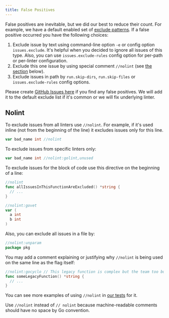 ```yaml
---
title: False Positives
---
```


False positives are inevitable, but we did our best to reduce their count. For example, we have a default enabled set of [exclude patterns](/usage/configuration#command-line-options). If a false positive occurred you have the following choices:

1. Exclude issue by text using command-line option `-e` or config option `issues.exclude`. It's helpful when you decided to ignore all issues of this type. Also, you can use `issues.exclude-rules` config option for per-path or per-linter configuration.
2. Exclude this one issue by using special comment `//nolint` (see [the section](#nolint) below).
3. Exclude issues in path by `run.skip-dirs`, `run.skip-files` or `issues.exclude-rules` config options.

Please create [GitHub Issues here](https://github.com/kunwardeep/golangci-lint/issues/new) if you find any false positives. We will add it to the default exclude list if it's common or we will fix underlying linter.

## Nolint

To exclude issues from all linters use `//nolint`. For example, if it's used inline (not from the beginning of the line) it excludes issues only for this line.

```go
var bad_name int //nolint
```

To exclude issues from specific linters only:

```go
var bad_name int //nolint:golint,unused
```

To exclude issues for the block of code use this directive on the beginning of a line:

```go
//nolint
func allIssuesInThisFunctionAreExcluded() *string {
  // ...
}

//nolint:govet
var (
  a int
  b int
)
```

Also, you can exclude all issues in a file by:

```go
//nolint:unparam
package pkg
```

You may add a comment explaining or justifying why `//nolint` is being used on the same line as the flag itself:

```go
//nolint:gocyclo // This legacy function is complex but the team too busy to simplify it
func someLegacyFunction() *string {
  // ...
}
```

You can see more examples of using `//nolint` in [our tests](https://github.com/kunwardeep/golangci-lint/tree/master/pkg/result/processors/testdata) for it.

Use `//nolint` instead of `// nolint` because machine-readable comments should have no space by Go convention.
